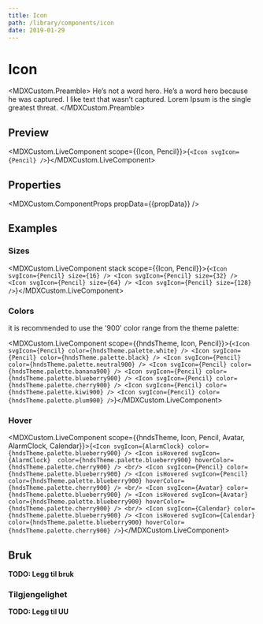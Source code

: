 ```yaml
---
title: Icon
path: /library/components/icon
date: 2019-01-29
---
```



# Icon

<MDXCustom.Preamble>
  He’s not a word hero. He’s a word hero because he was captured. I like text that wasn’t captured. Lorem Ipsum is the
  single greatest threat.
</MDXCustom.Preamble>

## Preview

<MDXCustom.LiveComponent scope={{Icon, Pencil}}>{`<Icon svgIcon={Pencil} />`}</MDXCustom.LiveComponent>

## Properties

<MDXCustom.ComponentProps propData={{propData}} />

## Examples

### Sizes

<MDXCustom.LiveComponent stack scope={{Icon, Pencil}}>{`
  <Icon svgIcon={Pencil} size={16} />
  <Icon svgIcon={Pencil} size={32} />
  <Icon svgIcon={Pencil} size={64} />
  <Icon svgIcon={Pencil} size={128} />
`}</MDXCustom.LiveComponent>

### Colors

it is recommended to use the '900' color range from the theme palette:

<MDXCustom.LiveComponent scope={{hndsTheme, Icon, Pencil}}>{`
  <Icon svgIcon={Pencil} color={hndsTheme.palette.white} />
  <Icon svgIcon={Pencil} color={hndsTheme.palette.black} />
  <Icon svgIcon={Pencil} color={hndsTheme.palette.neutral900} />
  <Icon svgIcon={Pencil} color={hndsTheme.palette.banana900} />
  <Icon svgIcon={Pencil} color={hndsTheme.palette.blueberry900} />
  <Icon svgIcon={Pencil} color={hndsTheme.palette.cherry900} />
  <Icon svgIcon={Pencil} color={hndsTheme.palette.kiwi900} />
  <Icon svgIcon={Pencil} color={hndsTheme.palette.plum900} />
`}</MDXCustom.LiveComponent>

### Hover

<MDXCustom.LiveComponent scope={{hndsTheme, Icon, Pencil, Avatar, AlarmClock, Calendar}}>{`
  <Icon svgIcon={AlarmClock} color={hndsTheme.palette.blueberry900} />
  <Icon isHovered svgIcon={AlarmClock}  color={hndsTheme.palette.blueberry900} hoverColor={hndsTheme.palette.cherry900} />
  <br/>
  <Icon svgIcon={Pencil} color={hndsTheme.palette.blueberry900} />
  <Icon isHovered svgIcon={Pencil} color={hndsTheme.palette.blueberry900} hoverColor={hndsTheme.palette.cherry900} />
  <br/>
  <Icon svgIcon={Avatar} color={hndsTheme.palette.blueberry900} />
  <Icon isHovered svgIcon={Avatar} color={hndsTheme.palette.blueberry900} hoverColor={hndsTheme.palette.cherry900} />
   <br/>
  <Icon svgIcon={Calendar} color={hndsTheme.palette.blueberry900} />
  <Icon isHovered svgIcon={Calendar} color={hndsTheme.palette.blueberry900} hoverColor={hndsTheme.palette.cherry900} />
`}</MDXCustom.LiveComponent>

## Bruk

**TODO: Legg til bruk**

### Tilgjengelighet

**TODO: Legg til UU**
